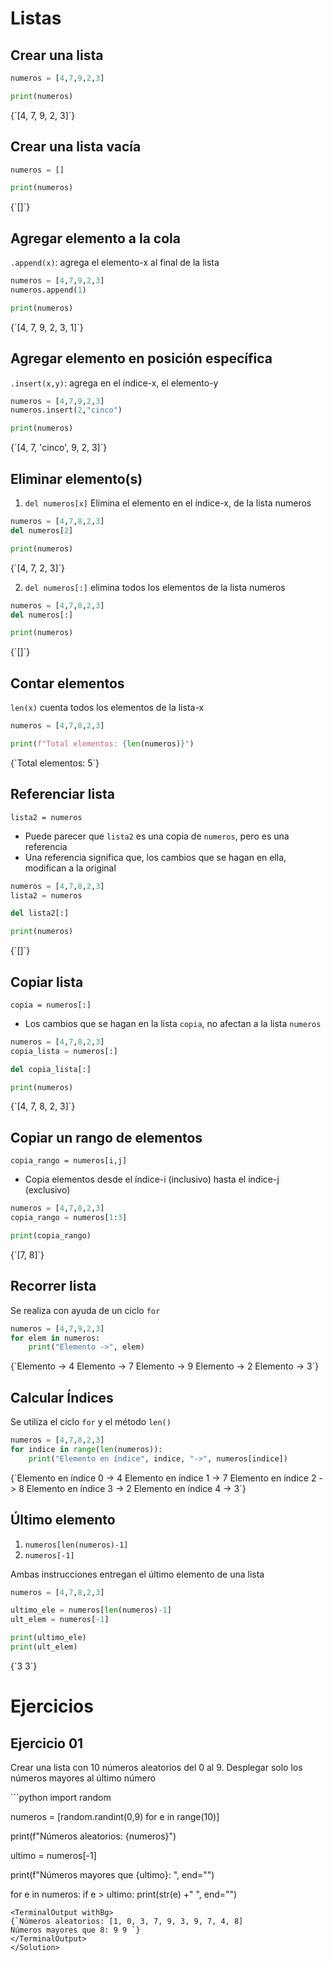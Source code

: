 # Listas

## Crear una lista
```python
numeros = [4,7,9,2,3]

print(numeros)
```
<TerminalOutput withBg>
{`[4, 7, 9, 2, 3]`}
</TerminalOutput>

## Crear una lista vacía
```python
numeros = []

print(numeros)
```
<TerminalOutput withBg>
{`[]`}
</TerminalOutput>

## Agregar elemento a la cola

`.append(x)`: agrega el elemento-x al final de la lista

```python
numeros = [4,7,9,2,3]
numeros.append(1)

print(numeros)
```
<TerminalOutput withBg>
{`[4, 7, 9, 2, 3, 1]`}
</TerminalOutput>

## Agregar elemento en posición específica

`.insert(x,y)`: agrega en el índice-x, el elemento-y

```python
numeros = [4,7,9,2,3]
numeros.insert(2,"cinco")

print(numeros)
```
<TerminalOutput withBg>
{`[4, 7, 'cinco', 9, 2, 3]`}
</TerminalOutput>

## Eliminar elemento(s)

1. `del numeros[x]` Elimina el elemento en el índice-x, de la lista numeros

```python
numeros = [4,7,8,2,3]
del numeros[2]

print(numeros)
```
<TerminalOutput withBg>
{`[4, 7, 2, 3]`}
</TerminalOutput>

2. `del numeros[:]` elimina todos los elementos de la lista numeros

```python
numeros = [4,7,8,2,3]
del numeros[:]

print(numeros)
```
<TerminalOutput withBg>
{`[]`}
</TerminalOutput>

## Contar elementos
`len(x)` cuenta todos los elementos de la lista-x

```python
numeros = [4,7,8,2,3]

print(f"Total elementos: {len(numeros)}")
```
<TerminalOutput withBg>
{`Total elementos: 5`}
</TerminalOutput>

## Referenciar lista
`lista2 = numeros`

- Puede parecer que `lista2` es una copia de `numeros`, pero es una referencia
- Una referencia significa que, los cambios que se hagan en ella, modifican a la original

```python
numeros = [4,7,8,2,3]
lista2 = numeros

del lista2[:]

print(numeros)
```
<TerminalOutput withBg>
{`[]`}
</TerminalOutput>

## Copiar lista

`copia = numeros[:]`

- Los cambios que se hagan en la lista `copia`, no afectan a la lista `numeros`

```python
numeros = [4,7,8,2,3]
copia_lista = numeros[:]

del copia_lista[:]

print(numeros)
```
<TerminalOutput withBg>
{`[4, 7, 8, 2, 3]`}
</TerminalOutput>

## Copiar un rango de elementos

`copia_rango = numeros[i,j]`

- Copia elementos desde el índice-i (inclusivo) hasta el índice-j (exclusivo)

```python
numeros = [4,7,8,2,3]
copia_rango = numeros[1:3]

print(copia_rango)
```
<TerminalOutput withBg>
{`[7, 8]`}
</TerminalOutput>

## Recorrer lista
Se realiza con ayuda de un ciclo `for`

```python
numeros = [4,7,9,2,3]
for elem in numeros:
	print("Elemento ->", elem)
```
<TerminalOutput withBg>
{`Elemento -> 4
Elemento -> 7
Elemento -> 9
Elemento -> 2
Elemento -> 3`}
</TerminalOutput>

## Calcular Índices
Se utiliza el ciclo `for` y el método `len()`

```python
numeros = [4,7,8,2,3]
for indice in range(len(numeros)):
	print("Elemento en índice", indice, "->", numeros[indice])
```
<TerminalOutput withBg>
{`Elemento en índice 0 -> 4
Elemento en índice 1 -> 7
Elemento en índice 2 -> 8
Elemento en índice 3 -> 2
Elemento en índice 4 -> 3`}
</TerminalOutput>

## Último elemento

1. `numeros[len(numeros)-1]`
2. `numeros[-1]`

Ambas instrucciones entregan el último elemento de una lista

```python
numeros = [4,7,8,2,3]

ultimo_ele = numeros[len(numeros)-1]
ult_elem = numeros[-1]

print(ultimo_ele)
print(ult_elem)
```
<TerminalOutput withBg>
{`3
3`}
</TerminalOutput>

# Ejercicios

## Ejercicio 01
Crear una lista con 10 números aleatorios del 0 al 9. Desplegar solo los números mayores al último número

<Solution>
```python
import random

numeros = [random.randint(0,9) for e in range(10)]

print(f"Números aleatorios: {numeros}")

ultimo = numeros[-1]

print(f"Números mayores que {ultimo}: ", end="")

for e in numeros:
    if e > ultimo:
        print(str(e) +" ", end="")
```
<TerminalOutput withBg>
{`Números aleatorios: [1, 0, 3, 7, 9, 3, 9, 7, 4, 8]
Números mayores que 8: 9 9 `}
</TerminalOutput>
</Solution>